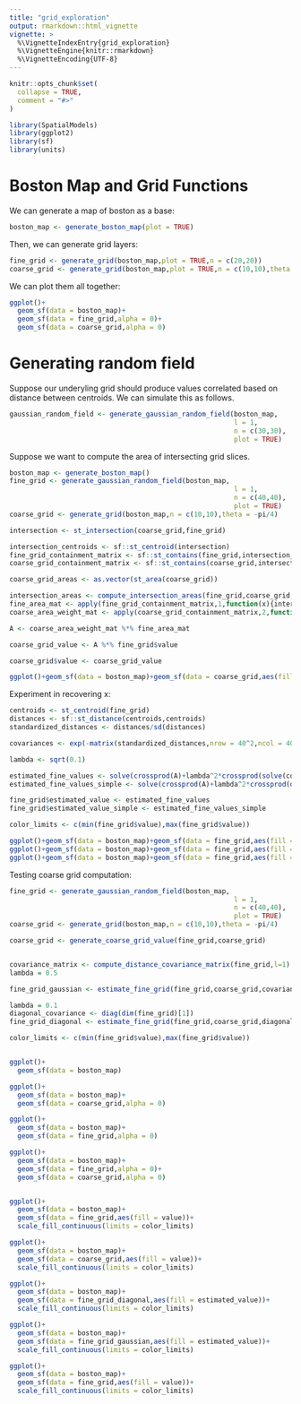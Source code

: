 ```yaml
---
title: "grid_exploration"
output: rmarkdown::html_vignette
vignette: >
  %\VignetteIndexEntry{grid_exploration}
  %\VignetteEngine{knitr::rmarkdown}
  %\VignetteEncoding{UTF-8}
---
```


```r
knitr::opts_chunk$set(
  collapse = TRUE,
  comment = "#>"
)
```

```r
library(SpatialModels)
library(ggplot2)
library(sf)
library(units)
```

# Boston Map and Grid Functions

We can generate a map of boston as a base:

```r
boston_map <- generate_boston_map(plot = TRUE)
```
Then, we can generate grid layers:

```r
fine_grid <- generate_grid(boston_map,plot = TRUE,n = c(20,20))
coarse_grid <- generate_grid(boston_map,plot = TRUE,n = c(10,10),theta = -pi/4)
```

We can plot them all together:

```r
ggplot()+
  geom_sf(data = boston_map)+
  geom_sf(data = fine_grid,alpha = 0)+
  geom_sf(data = coarse_grid,alpha = 0)
```
# Generating random field

Suppose our underyling grid should produce values correlated based on distance between centroids. We can simulate this as follows.
```r

gaussian_random_field <- generate_gaussian_random_field(boston_map,
                                                        l = 1,
                                                        n = c(30,30),
                                                        plot = TRUE)


```
Suppose we want to compute the area of intersecting grid slices.

```r
boston_map <- generate_boston_map()
fine_grid <- generate_gaussian_random_field(boston_map,
                                                        l = 1,
                                                        n = c(40,40),
                                                        plot = TRUE)
coarse_grid <- generate_grid(boston_map,n = c(10,10),theta = -pi/4)

intersection <- st_intersection(coarse_grid,fine_grid)

intersection_centroids <- sf::st_centroid(intersection)
fine_grid_containment_matrix <- sf::st_contains(fine_grid,intersection_centroids,sparse = FALSE)
coarse_grid_containment_matrix <- sf::st_contains(coarse_grid,intersection_centroids,sparse = FALSE)

coarse_grid_areas <- as.vector(st_area(coarse_grid))

intersection_areas <- compute_intersection_areas(fine_grid,coarse_grid,plot = FALSE)
fine_area_mat <- apply(fine_grid_containment_matrix,1,function(x){intersection_areas$area*x})
coarse_area_weight_mat <- apply(coarse_grid_containment_matrix,2,function(x) 1/coarse_grid_areas*x)

A <- coarse_area_weight_mat %*% fine_area_mat

coarse_grid_value <- A %*% fine_grid$value

coarse_grid$value <- coarse_grid_value

ggplot()+geom_sf(data = boston_map)+geom_sf(data = coarse_grid,aes(fill = value))

```

Experiment in recovering x:

```r
centroids <- st_centroid(fine_grid)
distances <- sf::st_distance(centroids,centroids)
standardized_distances <- distances/sd(distances)

covariances <- exp(-matrix(standardized_distances,nrow = 40^2,ncol = 40^2)/1)

lambda <- sqrt(0.1)

estimated_fine_values <- solve(crossprod(A)+lambda^2*crossprod(solve(covariances)))%*%crossprod(A,coarse_grid$value)
estimated_fine_values_simple <- solve(crossprod(A)+lambda^2*crossprod(diag(1600)))%*%crossprod(A,coarse_grid$value)

fine_grid$estimated_value <- estimated_fine_values
fine_grid$estimated_value_simple <- estimated_fine_values_simple

color_limits <- c(min(fine_grid$value),max(fine_grid$value))

ggplot()+geom_sf(data = boston_map)+geom_sf(data = fine_grid,aes(fill = value))+scale_fill_continuous(limits = color_limits)
ggplot()+geom_sf(data = boston_map)+geom_sf(data = fine_grid,aes(fill = estimated_value))+scale_fill_continuous(limits = color_limits)
ggplot()+geom_sf(data = boston_map)+geom_sf(data = fine_grid,aes(fill = estimated_value_simple))+scale_fill_continuous(limits = color_limits)
```


Testing coarse grid computation:

```r
fine_grid <- generate_gaussian_random_field(boston_map,
                                                        l = 1,
                                                        n = c(40,40),
                                                        plot = TRUE)
coarse_grid <- generate_grid(boston_map,n = c(10,10),theta = -pi/4)

coarse_grid <- generate_coarse_grid_value(fine_grid,coarse_grid)


covariance_matrix <- compute_distance_covariance_matrix(fine_grid,l=1)
lambda = 0.5

fine_grid_gaussian <- estimate_fine_grid(fine_grid,coarse_grid,covariance_matrix,lambda)

lambda = 0.1
diagonal_covariance <- diag(dim(fine_grid)[1])
fine_grid_diagonal <- estimate_fine_grid(fine_grid,coarse_grid,diagonal_covariance,lambda)

```

```r

color_limits <- c(min(fine_grid$value),max(fine_grid$value))


ggplot()+
  geom_sf(data = boston_map)

ggplot()+
  geom_sf(data = boston_map)+
  geom_sf(data = coarse_grid,alpha = 0)

ggplot()+
  geom_sf(data = boston_map)+
  geom_sf(data = fine_grid,alpha = 0)

ggplot()+
  geom_sf(data = boston_map)+
  geom_sf(data = fine_grid,alpha = 0)+
  geom_sf(data = coarse_grid,alpha = 0)


ggplot()+
  geom_sf(data = boston_map)+
  geom_sf(data = fine_grid,aes(fill = value))+
  scale_fill_continuous(limits = color_limits)

ggplot()+
  geom_sf(data = boston_map)+
  geom_sf(data = coarse_grid,aes(fill = value))+
  scale_fill_continuous(limits = color_limits)

ggplot()+
  geom_sf(data = boston_map)+
  geom_sf(data = fine_grid_diagonal,aes(fill = estimated_value))+
  scale_fill_continuous(limits = color_limits)

ggplot()+
  geom_sf(data = boston_map)+
  geom_sf(data = fine_grid_gaussian,aes(fill = estimated_value))+
  scale_fill_continuous(limits = color_limits)

ggplot()+
  geom_sf(data = boston_map)+
  geom_sf(data = fine_grid,aes(fill = value))+
  scale_fill_continuous(limits = color_limits)
```

